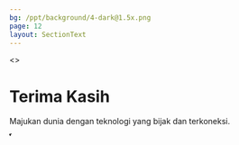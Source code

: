 ```yaml
---
bg: /ppt/background/4-dark@1.5x.png
page: 12
layout: SectionText
---
```


<>
  <div
    style={{
      color: "hsla(0, 0%, 0%, 0.9)",
      textAlign: "center",
      position: "absolute",
      top: "50%",
      left: "50%",
      transform: "translate(-50%, -50%)",
      zIndex: 1,
      display: "flex",
      flexDirection: "column",
      alignItems: "center",
      justifyContent: "center",
      margin: "0 6px",
      width: "100%",
    }}
  >
    <h1
      style={{
        textTransform: "uppercase",
        fontSize: "5vw",
        fontWeight: "bold",
        textShadow:
          "-3px 0 hsla(200, 100%, 50%, 0.25), 0 4px hsla(200, 10%, 50%, 0.5), 4px 0 hsla(200, 10%, 50%, 0.25), 0 -3px hsla(240, 30%, 50%, 0.5)",
      }}
    >
      Terima Kasih
    </h1>
    <p
      style={{
        fontSize: "16px",
        color: "hsla(0, 0%, 80%, 0.5)",
        marginTop: "24px",
      }}
    >
      Majukan dunia dengan teknologi yang bijak dan terkoneksi.
    </p>
  </div>
  <svg
    height="1000px"
    width="1000px"
    xmlnsXlink="http://www.w3.org/1999/xlink"
    xmlns="http://www.w3.org/2000/svg"
    className="star-background"
    style={{
      position: "absolute",
      top: 0,
      left: 0,
      width: "100%",
      height: "100%",
      zIndex: -1,
      opacity: 0.5,
      background: "hsl(0, 0%, 0%)",
    }}
  >
    <style
      dangerouslySetInnerHTML={{
        __html:
          "\n  svg {\n    background: hsl(0, 0%, 0%);\n  }\n  \n  .stars {\n    transform-origin: center center;\n  }\n  \n  .stars-sm-no-rotate {\n    fill: hsl(60, 50%, 50%);\n    transform: scale(0.8) rotate(200deg) translate(-350px, -50px);\n  }\n  \n  .stars-sm {\n    fill: hsl(30, 30%, 50%);\n    animation: stars-sm-rotate 400s infinite linear;\n  }\n  \n  .stars-md {\n    fill: hsl(60, 80%, 80%);\n    animation: stars-md-rotate 350s infinite linear;\n  }\n  \n  .stars-lg {\n    fill: hsl(60, 30%, 70%);\n    animation: stars-lg-rotate 300s infinite linear;\n  }\n  \n  .flicker-circles {\n    transform-origin: center center;\n    animation: flicker-circles-rotate 150s infinite linear;\n  }\n  \n  .flicker-circles circle {\n    r: 50px;\n    fill: url(#flickerGradient);\n  }\n  \n  .sun {\n    height: 100vh; \n    width: 100vh;\n    y: 0; \n    x: 0; \n    fill: url(#solarGradient);\n  }\n  \n  @keyframes flicker-circles-rotate {\n    from {\n      transform: rotate(0deg);\n    }\n    to {\n      transform: rotate(360deg);\n    }\n  }\n\n  @keyframes stars-sm-rotate {\n    from {\n      transform: rotate(-0deg) translate(-75px, 225px);\n    }\n    to {\n      transform: rotate(-360deg) translate(-75px, 225px);\n    }\n  }\n\n  @keyframes stars-md-rotate {\n    from {\n      transform: scale(1.25) rotate(-45deg) translate(300px, -50px);\n    }\n    to {\n      transform: scale(1.25) rotate(-405deg) translate(300px, -50px);\n    }\n  }\n\n  @keyframes stars-lg-rotate {\n    from {\n      transform: scale(2.1) rotate(-90deg) translate(30px, 50px);\n    }\n    to {\n      transform: scale(2.1) rotate(-450deg) translate(30px, 50px);\n    }\n  }\n",
      }}
    />
    <defs>
      <radialGradient
        cx="0%"
        cy="100%"
        r="100%"
        spreadMethod="pad"
        id="solarGradient"
      >
        <stop offset="0%" stopColor="hsla(0, 0%, 100%, 0.35)" />
        <stop offset="70%" stopColor="hsla(0, 0%, 0%, 0)" />
      </radialGradient>
      <radialGradient id="flickerGradient">
        <stop offset="80%" stopColor="hsla(0, 0%, 0%, 1)" />
        <stop offset="100%" stopColor="hsla(0, 0%, 0%, 0.25)" />
      </radialGradient>
      {/* single star used by <g id="stars"> */}
      <path
        id="*"
        d="
  M 0.000 0.500
  L 1.736 3.604
  L 0.391 0.312
  L 3.900 0.890
  L 0.487 -0.111
  L 3.127 -2.494
  L 0.217 -0.450
  L 0.000 -4.000
  L -0.217 -0.450
  L -3.127 -2.494
  L -0.487 -0.111
  L -3.900 0.890
  L -0.391 0.312
  L -1.736 3.604
  L 0.000 0.500
    "
      />
      {/* random grid of stars used by <use href="#stars"/> */}
      <g id="stars">
        <use href="#*" x={13} y={26} />
        <use href="#*" x={229} y={45} />
        <use href="#*" x={361} y={12} />
        <use href="#*" x={491} y={40} />
        <use href="#*" x={522} y={48} />
        <use href="#*" x={717} y={19} />
        <use href="#*" x={814} y={92} />
        <use href="#*" x={975} y={30} />
        <use href="#*" x={64} y={137} />
        <use href="#*" x={185} y={149} />
        <use href="#*" x={317} y={205} />
        <use href="#*" x={401} y={227} />
        <use href="#*" x={546} y={171} />
        <use href="#*" x={732} y={228} />
        <use href="#*" x={882} y={241} />
        <use href="#*" x={974} y={144} />
        <use href="#*" x={112} y={318} />
        <use href="#*" x={243} y={350} />
        <use href="#*" x={372} y={373} />
        <use href="#*" x={394} y={273} />
        <use href="#*" x={519} y={375} />
        <use href="#*" x={722} y={353} />
        <use href="#*" x={780} y={293} />
        <use href="#*" x={999} y={267} />
        <use href="#*" x={23} y={432} />
        <use href="#*" x={169} y={481} />
        <use href="#*" x={321} y={455} />
        <use href="#*" x={399} y={493} />
        <use href="#*" x={536} y={440} />
        <use href="#*" x={661} y={473} />
        <use href="#*" x={797} y={444} />
        <use href="#*" x={982} y={502} />
        <use href="#*" x={13} y={561} />
        <use href="#*" x={200} y={558} />
        <use href="#*" x={376} y={602} />
        <use href="#*" x={432} y={611} />
        <use href="#*" x={603} y={607} />
        <use href="#*" x={692} y={560} />
        <use href="#*" x={796} y={557} />
        <use href="#*" x={973} y={604} />
        <use href="#*" x={64} y={724} />
        <use href="#*" x={232} y={742} />
        <use href="#*" x={267} y={647} />
        <use href="#*" x={430} y={736} />
        <use href="#*" x={585} y={695} />
        <use href="#*" x={713} y={701} />
        <use href="#*" x={852} y={695} />
        <use href="#*" x={998} y={697} />
        <use href="#*" x={63} y={866} />
        <use href="#*" x={241} y={876} />
        <use href="#*" x={358} y={810} />
        <use href="#*" x={422} y={787} />
        <use href="#*" x={617} y={832} />
        <use href="#*" x={660} y={814} />
        <use href="#*" x={825} y={886} />
        <use href="#*" x={1008} y={863} />
        <use href="#*" x={82} y={910} />
        <use href="#*" x={238} y={993} />
        <use href="#*" x={301} y={946} />
        <use href="#*" x={476} y={1013} />
        <use href="#*" x={568} y={945} />
        <use href="#*" x={662} y={981} />
        <use href="#*" x={879} y={997} />
      </g>
    </defs>
    {/* three grids of stars */}
    <use className="stars stars-sm-no-rotate" href="#stars" />
    <use className="stars stars-sm" href="#stars" />
    <use className="stars stars-md" href="#stars" />
    {/* random grid of circles which rotate and make the stars 'flicker' */}
    <g className="flicker-circles">
      <circle cx={47} cy={149} />
      <circle cx={290} cy={11} />
      <circle cx={506} cy={69} />
      <circle cx={808} cy={99} />
      <circle cx={962} cy={49} />
      <circle cx={15} cy={276} />
      <circle cx={257} cy={395} />
      <circle cx={465} cy={342} />
      <circle cx={707} cy={242} />
      <circle cx={901} cy={222} />
      <circle cx={68} cy={551} />
      <circle cx={270} cy={549} />
      <circle cx={573} cy={470} />
      <circle cx={708} cy={466} />
      <circle cx={914} cy={542} />
      <circle cx={40} cy={751} />
      <circle cx={366} cy={806} />
      <circle cx={461} cy={790} />
      <circle cx={644} cy={720} />
      <circle cx={905} cy={684} />
      <circle cx={192} cy={853} />
      <circle cx={218} cy={946} />
      <circle cx={431} cy={854} />
      <circle cx={740} cy={1006} />
    </g>
    {/* one more grid of stars in front of flicker-circles */}
    <use className="stars stars-lg" href="#stars" />
    {/* gradient light source from nearby sun */}
    <rect className="sun" />
  </svg>
</>
